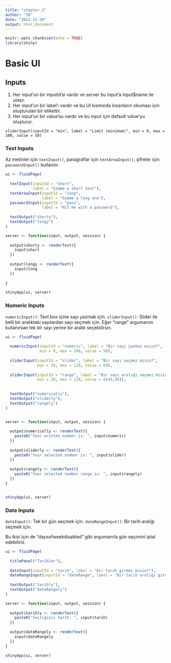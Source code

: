 ```yaml
---
title: "chapter_2"
author: "IO"
date: "2022-12-20"
output: html_document
---
```


```r
knitr::opts_chunk$set(echo = TRUE)
library(shiny)
```

# Basic UI

## Inputs

1. Her input'un bir inputId'si vardır ve server bu input'a input$name ile ulaşır.
2. Her input'un bir label'ı vardır ve bu UI kısmında insanların okuması için oluşturulan bir etikettir.
3. Her input'un bir value'su vardır ve bu input için default value'yu oluşturur.

`sliderInput(inputId = "min", label = "Limit (minimum)", min = 0, max = 100, value = 50)`

### Text Inputs

Az metinler için `textInput()`, paragraflar için `textAreaInput()`, şifreler için `passwordInput()` kullanılır.

```r
ui <- fluidPage(
  
  textInput(inputId = "short",
            label = "Gimme a short text"),
  textAreaInput(inputId = "long",
                label = "Gimme a long one"),
  passwordInput(inputId = "pass",
                label = "Hit me with a password"),
  
  textOutput("shorty"),
  textOutput("longy")
)

server <- function(input, output, session) {
  
  output$shorty <- renderText({
    input$short
  })
  
  output$longy <- renderText({
    input$long
  })
  
}

shinyApp(ui, server)
```

### Numeric Inputs

`numericInput()`: Text box içine sayı yazmak için.
`sliderInput()`: Slider ile belli bir aralıktaki sayılardan sayı seçmek için. Eğer "range" argumanını kullanırsan tek bir sayı yerine bir aralık seçebilirsin.

```r
ui <- fluidPage(
  
  numericInput(inputId = "numeric", label = "Bir sayı yazmaz mısın?",
               min = 0, max = 100, value = 50),
  
  sliderInput(inputId = "slider", label = "Bir sayı seçmez misin?",
              min = 20, max = 120, value = 60),
  
  sliderInput(inputId = "range", label = "Bir sayı aralığı seçmez misin?",
              min = 20, max = 120, value = c(40,80)),
  
  
  textOutput("numerically"),
  textOutput("sliderly"),
  textOutput("rangely")
)


server <- function(input, output, session) {
  
  output$numerically <- renderText({
    paste0("Your written number is: ", input$numeric)
  })
  
  output$sliderly <- renderText({
    paste0("Your selected number is: ", input$slider)
  })
  
  output$rangely <- renderText({
    paste0("Your selected number range is: ", input$rangely)
  })
}


shinyApp(ui, server)
```

### Date Inputs

`dateInput()`: Tek bir gün seçmek için.
`dateRangeInput()`: Bir tarih aralığı seçmek için.

Bu ikisi için de "daysofweekdisabled" gibi argumanrla gün seçimini iptal edebiliriz.

```r
ui <- fluidPage(
  
  titlePanel("Tarihler"),
  
  dateInput(inputId = "tarih", label = "Bir tarih girmez misin?"),
  dateRangeInput(inputId = "dateRange", label = "Bir tarih aralığı girmez misin?"),
  
  textOutput("tarihly"),
  textOutput("dateRangely")
)

server <- function(input, output, session) {
  
  output$tarihly <- renderText({
    paste0("Seçtiğiniz tarih: ", input$tarih)
  })
  
  output$dateRangely <- renderText({
    input$dateRangely
  })
}

shinyApp(ui, server)
```











































